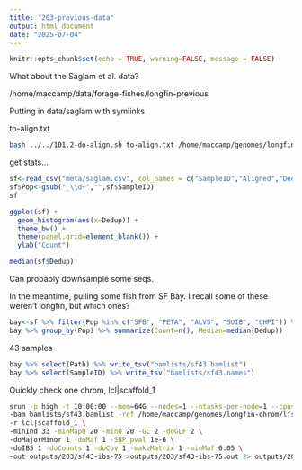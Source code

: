 ```yaml
---
title: "203-previous-data"
output: html_document
date: "2025-07-04"
---
```


```r
knitr::opts_chunk$set(echo = TRUE, warning=FALSE, message = FALSE)
```

What about the Saglam et al. data?

/home/maccamp/data/forage-fishes/longfin-previous

Putting in data/saglam with symlinks

to-align.txt

```sh
bash ../../101.2-do-align.sh to-align.txt /home/maccamp/genomes/longfin-chrom/lfs_final_scaff_assembly.fasta
```


get stats...


```r
sf<-read_csv("meta/saglam.csv", col_names = c("SampleID","Aligned","Dedup","Cov")) %>% mutate(Path=paste0("data/saglam/",SampleID,".sort.flt.bam"))
sf$Pop<-gsub("_\\d+","",sf$SampleID)
sf
```

```r
ggplot(sf) +
  geom_histogram(aes(x=Dedup)) +
  theme_bw() +
  theme(panel.grid=element_blank()) +
  ylab("Count")
```


```r
median(sf$Dedup)
```

Can probably downsample some seqs.

In the meantime, pulling some fish from SF Bay. I recall some of these weren't longfin, but which ones?

```r
bay<-sf %>% filter(Pop %in% c("SFB", "PETA", "ALVS", "SUIB", "CHPI")) %>% filter(Dedup > 4e5)
bay %>% group_by(Pop) %>% summarize(Count=n(), Median=median(Dedup))
```

43 samples

```r
bay %>% select(Path) %>% write_tsv("bamlists/sf43.bamlist")
bay %>% select(SampleID) %>% write_tsv("bamlists/sf43.names")
```

Quickly check one chrom, lcl|scaffold_1

```sh
srun -p high -t 10:00:00 --mem=64G --nodes=1 --ntasks-per-node=1 --cpus-per-task=12  $HOME/angsd/angsd -P 12  \
-bam bamlists/sf43.bamlist -ref /home/maccamp/genomes/longfin-chrom/lfs_final_scaff_assembly.fasta \
-r lcl|scaffold_1 \
-minInd 33 -minMapQ 20 -minQ 20 -GL 2 -doGLF 2 \
-doMajorMinor 1 -doMaf 1 -SNP_pval 1e-6 \
-doIBS 1 -doCounts 1 -doCov 1 -makeMatrix 1 -minMaf 0.05 \
-out outputs/203/sf43-ibs-75 >outputs/203/sf43-ibs-75.out 2> outputs/203/sf43-ibs-75.err &
```

